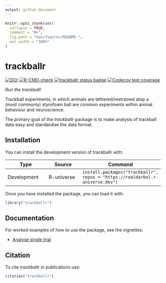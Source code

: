 ```yaml
---
output: github_document
---
```


<!-- README.md is generated from README.Rmd. Please edit that file -->

```r
knitr::opts_chunk$set(
  collapse = TRUE,
  comment = "#>",
  fig.path = "man/figures/README-",
  out.width = "100%"
)
```


# trackballr
<!-- badges: start -->
[![DOI](https://zenodo.org/badge/773406370.svg)](https://zenodo.org/doi/10.5281/zenodo.13235277)
[![R-CMD-check](https://github.com/roaldarbol/trackballr/actions/workflows/R-CMD-check.yaml/badge.svg)](https://github.com/roaldarbol/trackballr/actions/workflows/R-CMD-check.yaml)
[![trackballr status
badge](https://roaldarbol.r-universe.dev/badges/trackballr)](https://roaldarbol.r-universe.dev)
[![Codecov test coverage](https://codecov.io/gh/roaldarbol/trackballr/graph/badge.svg)](https://app.codecov.io/gh/roaldarbol/trackballr)
<!-- badges: end -->

*Run the trackball!*

Trackball experiments, in which animals are tethered/restrained atop a (most commonly) styrofoam ball are common experiments within animal behaviour and neuroscience.

The primary goal of the *trackballr* package is to make analysis of trackball data easy and standardise the data format.  

## Installation

You can install the development version of trackballr with:

Type | Source | Command
---|---|---
Development | R-universe | `install.packages("trackballr", repos = "https://roaldarbol.r-universe.dev")`

Once you have installed the package, you can load it with:

```r
library("trackballr")
```

## Documentation

For worked examples of how to use the package, see the vignettes:

- [Analyse single trial](https://www.roald-arboel.com/trackballr/articles/Analyse-Single-Trial.html)


## Citation

To cite *trackballr* in publications use:

```r
citation("trackballr")
```
